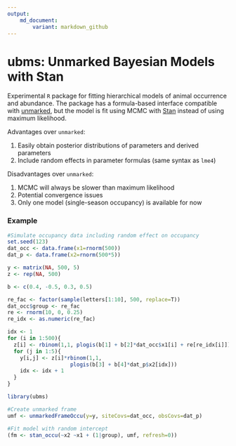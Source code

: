 ```yaml
---
output: 
    md_document:
        variant: markdown_github
---
```


# ubms: Unmarked Bayesian Models with Stan

Experimental `R` package for fitting hierarchical models of animal occurrence and abundance.
The package has a formula-based interface compatible with [unmarked](https://cran.r-project.org/web/packages/unmarked/index.html), but the model is fit using MCMC with [Stan](https://mc-stan.org/) instead of using maximum likelihood.

Advantages over `unmarked`:

  1. Easily obtain posterior distributions of parameters and derived parameters
  2. Include random effects in parameter formulas (same syntax as `lme4`)

Disadvantages over `unmarked`:

  1. MCMC will always be slower than maximum likelihood
  2. Potential convergence issues
  3. Only one model (single-season occupancy) is available for now

### Example

```r
#Simulate occupancy data including random effect on occupancy
set.seed(123)
dat_occ <- data.frame(x1=rnorm(500))
dat_p <- data.frame(x2=rnorm(500*5))

y <- matrix(NA, 500, 5)
z <- rep(NA, 500)

b <- c(0.4, -0.5, 0.3, 0.5)

re_fac <- factor(sample(letters[1:10], 500, replace=T))
dat_occ$group <- re_fac
re <- rnorm(10, 0, 0.25)
re_idx <- as.numeric(re_fac)

idx <- 1
for (i in 1:500){
  z[i] <- rbinom(1,1, plogis(b[1] + b[2]*dat_occ$x1[i] + re[re_idx[i]]))
  for (j in 1:5){
    y[i,j] <- z[i]*rbinom(1,1, 
                    plogis(b[3] + b[4]*dat_p$x2[idx]))
    idx <- idx + 1
  }
}

library(ubms)

#Create unmarked frame
umf <- unmarkedFrameOccu(y=y, siteCovs=dat_occ, obsCovs=dat_p)

#Fit model with random intercept
(fm <- stan_occu(~x2 ~x1 + (1|group), umf, refresh=0))
```

